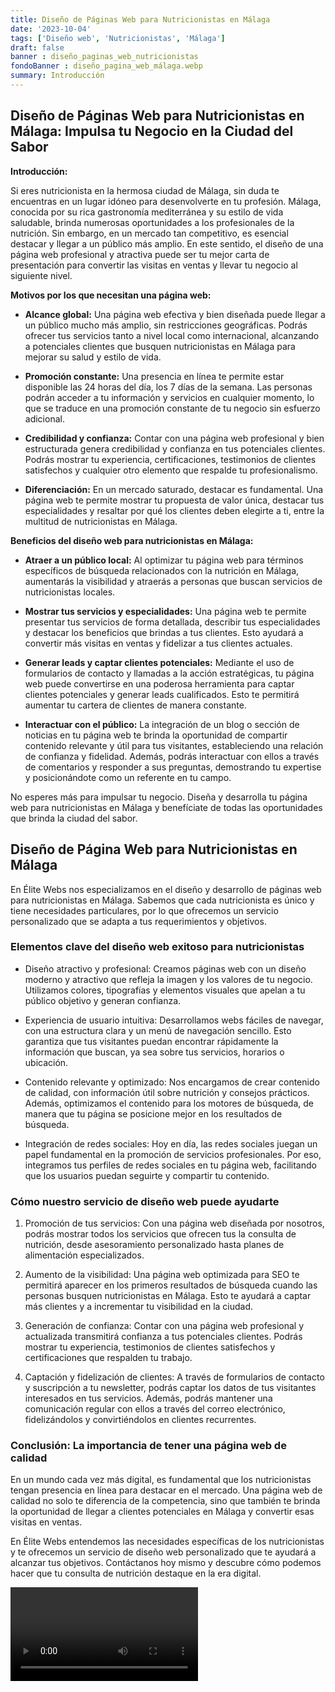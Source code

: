 ```yaml
---
title: Diseño de Páginas Web para Nutricionistas en Málaga
date: '2023-10-04'
tags: ['Diseño web', 'Nutricionistas', 'Málaga']
draft: false
banner : diseño_paginas_web_nutricionistas
fondoBanner : diseño_pagina_web_málaga.webp
summary: Introducción
---
```


## **Diseño de Páginas Web para Nutricionistas en Málaga: Impulsa tu Negocio en la Ciudad del Sabor**

**Introducción:**

Si eres nutricionista en la hermosa ciudad de Málaga, sin duda te encuentras en un lugar idóneo para desenvolverte en tu profesión. Málaga, conocida por su rica gastronomía mediterránea y su estilo de vida saludable, brinda numerosas oportunidades a los profesionales de la nutrición. Sin embargo, en un mercado tan competitivo, es esencial destacar y llegar a un público más amplio. En este sentido, el diseño de una página web profesional y atractiva puede ser tu mejor carta de presentación para convertir las visitas en ventas y llevar tu negocio al siguiente nivel.

**Motivos por los que necesitan una página web:**

- **Alcance global:** Una página web efectiva y bien diseñada puede llegar a un público mucho más amplio, sin restricciones geográficas. Podrás ofrecer tus servicios tanto a nivel local como internacional, alcanzando a potenciales clientes que busquen nutricionistas en Málaga para mejorar su salud y estilo de vida.

- **Promoción constante:** Una presencia en línea te permite estar disponible las 24 horas del día, los 7 días de la semana. Las personas podrán acceder a tu información y servicios en cualquier momento, lo que se traduce en una promoción constante de tu negocio sin esfuerzo adicional.

- **Credibilidad y confianza:** Contar con una página web profesional y bien estructurada genera credibilidad y confianza en tus potenciales clientes. Podrás mostrar tu experiencia, certificaciones, testimonios de clientes satisfechos y cualquier otro elemento que respalde tu profesionalismo.

- **Diferenciación:** En un mercado saturado, destacar es fundamental. Una página web te permite mostrar tu propuesta de valor única, destacar tus especialidades y resaltar por qué los clientes deben elegirte a ti, entre la multitud de nutricionistas en Málaga.

**Beneficios del diseño web para nutricionistas en Málaga:**

- **Atraer a un público local:** Al optimizar tu página web para términos específicos de búsqueda relacionados con la nutrición en Málaga, aumentarás la visibilidad y atraerás a personas que buscan servicios de nutricionistas locales.

- **Mostrar tus servicios y especialidades:** Una página web te permite presentar tus servicios de forma detallada, describir tus especialidades y destacar los beneficios que brindas a tus clientes. Esto ayudará a convertir más visitas en ventas y fidelizar a tus clientes actuales.

- **Generar leads y captar clientes potenciales:** Mediante el uso de formularios de contacto y llamadas a la acción estratégicas, tu página web puede convertirse en una poderosa herramienta para captar clientes potenciales y generar leads cualificados. Esto te permitirá aumentar tu cartera de clientes de manera constante.

- **Interactuar con el público:** La integración de un blog o sección de noticias en tu página web te brinda la oportunidad de compartir contenido relevante y útil para tus visitantes, estableciendo una relación de confianza y fidelidad. Además, podrás interactuar con ellos a través de comentarios y responder a sus preguntas, demostrando tu expertise y posicionándote como un referente en tu campo.

No esperes más para impulsar tu negocio. Diseña y desarrolla tu página web para nutricionistas en Málaga y benefíciate de todas las oportunidades que brinda la ciudad del sabor.

<GifSeo />

<Cta />

## Diseño de Página Web para Nutricionistas en Málaga

En Élite Webs nos especializamos en el diseño y desarrollo de páginas web para nutricionistas en Málaga. Sabemos que cada nutricionista es único y tiene necesidades particulares, por lo que ofrecemos un servicio personalizado que se adapta a tus requerimientos y objetivos.

### Elementos clave del diseño web exitoso para nutricionistas

- Diseño atractivo y profesional: Creamos páginas web con un diseño moderno y atractivo que refleja la imagen y los valores de tu negocio. Utilizamos colores, tipografías y elementos visuales que apelan a tu público objetivo y generan confianza.

- Experiencia de usuario intuitiva: Desarrollamos webs fáciles de navegar, con una estructura clara y un menú de navegación sencillo. Esto garantiza que tus visitantes puedan encontrar rápidamente la información que buscan, ya sea sobre tus servicios, horarios o ubicación.

- Contenido relevante y optimizado: Nos encargamos de crear contenido de calidad, con información útil sobre nutrición y consejos prácticos. Además, optimizamos el contenido para los motores de búsqueda, de manera que tu página se posicione mejor en los resultados de búsqueda.

- Integración de redes sociales: Hoy en día, las redes sociales juegan un papel fundamental en la promoción de servicios profesionales. Por eso, integramos tus perfiles de redes sociales en tu página web, facilitando que los usuarios puedan seguirte y compartir tu contenido.

### Cómo nuestro servicio de diseño web puede ayudarte

1. Promoción de tus servicios: Con una página web diseñada por nosotros, podrás mostrar todos los servicios que ofrecen tus la consulta de nutrición, desde asesoramiento personalizado hasta planes de alimentación especializados.

2. Aumento de la visibilidad: Una página web optimizada para SEO te permitirá aparecer en los primeros resultados de búsqueda cuando las personas busquen nutricionistas en Málaga. Esto te ayudará a captar más clientes y a incrementar tu visibilidad en la ciudad.

3. Generación de confianza: Contar con una página web profesional y actualizada transmitirá confianza a tus potenciales clientes. Podrás mostrar tu experiencia, testimonios de clientes satisfechos y certificaciones que respalden tu trabajo.

4. Captación y fidelización de clientes: A través de formularios de contacto y suscripción a tu newsletter, podrás captar los datos de tus visitantes interesados en tus servicios. Además, podrás mantener una comunicación regular con ellos a través del correo electrónico, fidelizándolos y convirtiéndolos en clientes recurrentes.

### Conclusión: La importancia de tener una página web de calidad

En un mundo cada vez más digital, es fundamental que los nutricionistas tengan presencia en línea para destacar en el mercado. Una página web de calidad no solo te diferencia de la competencia, sino que también te brinda la oportunidad de llegar a clientes potenciales en Málaga y convertir esas visitas en ventas.

En Élite Webs entendemos las necesidades específicas de los nutricionistas y te ofrecemos un servicio de diseño web personalizado que te ayudará a alcanzar tus objetivos. Contáctanos hoy mismo y descubre cómo podemos hacer que tu consulta de nutrición destaque en la era digital.

<Video />

<CtaBot job='Nutricionistas' city='Málaga'/>

<Gmaps query='Málaga+españa+maps' />